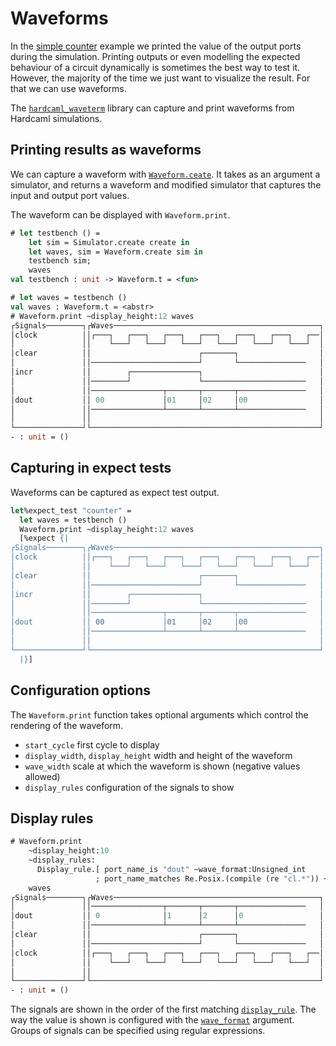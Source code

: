 # Waveforms

<!--
```ocaml
# Hardcaml.Caller_id.set_mode Disabled
- : unit = ()
```
-->

In the [simple counter](counter_example.mdx) example we printed the
value of the output ports during the simulation. Printing outputs or
even modelling the expected behaviour of a circuit dynamically is
sometimes the best way to test it. However, the majority of the time
we just want to visualize the result. For that we can use waveforms.

The [`hardcaml_waveterm`](https://github.com/janestreet/hardcaml_waveterm)
library can capture and print waveforms from
Hardcaml simulations.

## Printing results as waveforms

We can capture a waveform with
[`Waveform.ceate`](https://ocaml.janestreet.com/ocaml-core/latest/doc/hardcaml_waveterm/Hardcaml_waveterm/index.html).
It takes as an argument a simulator, and returns a waveform and
modified simulator that captures the input and output port values.

The waveform can be displayed with `Waveform.print`.

<!--
Include the counter design.

```ocaml
open Hardcaml
open Hardcaml.Signal
open Hardcaml_waveterm

module I = struct
  type 'a t =
    { clock : 'a
    ; clear : 'a
    ; incr : 'a
    }
  [@@deriving sexp_of, hardcaml]
end

module O = struct
  type 'a t =
    { dout : 'a[@bits 8]
    }
  [@@deriving sexp_of, hardcaml]
end

let create (i : _ I.t) =
    { O.dout =
        reg_fb
          (Reg_spec.create ~clock:i.clock ~clear:i.clear ())
          ~enable:i.incr
          ~w:8
          (fun d -> d +:. 1)
    }
;;

module Simulator = Cyclesim.With_interface(I)(O)

let testbench sim =
  let inputs : _ I.t = Cyclesim.inputs sim in
  let step ~clear ~incr =
    inputs.clear := if clear=1 then Bits.vdd else Bits.gnd;
    inputs.incr := if incr=1 then Bits.vdd else Bits.gnd;
    Cyclesim.cycle sim
  in
  step ~clear:0 ~incr:0;
  step ~clear:0 ~incr:1;
  step ~clear:0 ~incr:1;
  step ~clear:1 ~incr:0;
  step ~clear:0 ~incr:0;
  step ~clear:0 ~incr:0
;;
```
-->

```ocaml
# let testbench () =
    let sim = Simulator.create create in
    let waves, sim = Waveform.create sim in
    testbench sim;
    waves
val testbench : unit -> Waveform.t = <fun>

# let waves = testbench ()
val waves : Waveform.t = <abstr>
# Waveform.print ~display_height:12 waves
┌Signals────────┐┌Waves──────────────────────────────────────────────┐
│clock          ││┌───┐   ┌───┐   ┌───┐   ┌───┐   ┌───┐   ┌───┐   ┌──│
│               ││    └───┘   └───┘   └───┘   └───┘   └───┘   └───┘  │
│clear          ││                        ┌───────┐                  │
│               ││────────────────────────┘       └───────────────   │
│incr           ││        ┌───────────────┐                          │
│               ││────────┘               └───────────────────────   │
│               ││────────────────┬───────┬───────┬───────────────   │
│dout           ││ 00             │01     │02     │00                │
│               ││────────────────┴───────┴───────┴───────────────   │
│               ││                                                   │
└───────────────┘└───────────────────────────────────────────────────┘
- : unit = ()
```

## Capturing in expect tests

Waveforms can be captured as expect test output.

```ocaml skip
let%expect_test "counter" =
  let waves = testbench ()
  Waveform.print ~display_height:12 waves
  [%expect {|
┌Signals────────┐┌Waves──────────────────────────────────────────────┐
│clock          ││┌───┐   ┌───┐   ┌───┐   ┌───┐   ┌───┐   ┌───┐   ┌──│
│               ││    └───┘   └───┘   └───┘   └───┘   └───┘   └───┘  │
│clear          ││                        ┌───────┐                  │
│               ││────────────────────────┘       └───────────────   │
│incr           ││        ┌───────────────┐                          │
│               ││────────┘               └───────────────────────   │
│               ││────────────────┬───────┬───────┬───────────────   │
│dout           ││ 00             │01     │02     │00                │
│               ││────────────────┴───────┴───────┴───────────────   │
│               ││                                                   │
└───────────────┘└───────────────────────────────────────────────────┘
  |}]
```

## Configuration options

The `Waveform.print` function takes optional arguments which control the rendering of the waveform.

- `start_cycle` first cycle to display
- `display_width`, `display_height` width and height of the waveform
- `wave_width` scale at which the waveform is shown (negative values allowed)
- `display_rules` configuration of the signals to show

## Display rules

```ocaml
# Waveform.print
    ~display_height:10
    ~display_rules:
      Display_rule.[ port_name_is "dout" ~wave_format:Unsigned_int
                   ; port_name_matches Re.Posix.(compile (re "cl.*")) ~wave_format:Bit ]
    waves
┌Signals────────┐┌Waves──────────────────────────────────────────────┐
│               ││────────────────┬───────┬───────┬───────────────   │
│dout           ││ 0              │1      │2      │0                 │
│               ││────────────────┴───────┴───────┴───────────────   │
│clear          ││                        ┌───────┐                  │
│               ││────────────────────────┘       └───────────────   │
│clock          ││┌───┐   ┌───┐   ┌───┐   ┌───┐   ┌───┐   ┌───┐   ┌──│
│               ││    └───┘   └───┘   └───┘   └───┘   └───┘   └───┘  │
│               ││                                                   │
└───────────────┘└───────────────────────────────────────────────────┘
- : unit = ()
```

The signals are shown in the order of the first matching
[`display_rule`](https://ocaml.janestreet.com/ocaml-core/latest/doc/hardcaml_waveterm/Hardcaml_waveterm/Display_rule/index.html).
The way the value is shown is configured with the
[`wave_format`](https://ocaml.janestreet.com/ocaml-core/latest/doc/hardcaml_waveterm/Hardcaml_waveterm/Wave_format/index.html)
argument. Groups of signals can be specified using regular expressions.
